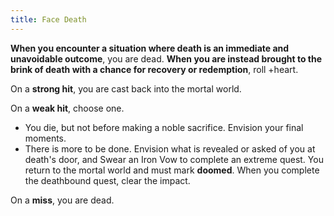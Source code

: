 ```yaml
---
title: Face Death
---
```


**When you encounter a situation where death is an immediate and unavoidable outcome**, you are dead. **When you are instead brought to the brink of death with a chance for recovery or redemption**, roll +heart.

On a **strong hit**, you are cast back into the mortal world.

On a **weak hit**, choose one.

- You die, but not before making a noble sacrifice. Envision your final moments.
- There is more to be done. Envision what is revealed or asked of you at death's door, and <RouterLink to='/moves/quest/swear_an_iron_vow'>Swear an Iron Vow</RouterLink> to complete an extreme quest. You return to the mortal world and must mark **doomed**. When you complete the deathbound quest, clear the impact.

On a **miss**, you are dead.
